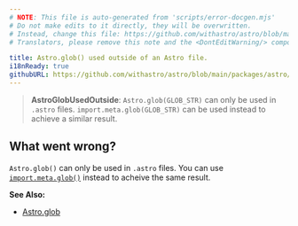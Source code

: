 ```yaml
---
# NOTE: This file is auto-generated from 'scripts/error-docgen.mjs'
# Do not make edits to it directly, they will be overwritten.
# Instead, change this file: https://github.com/withastro/astro/blob/main/packages/astro/src/core/errors/errors-data.ts
# Translators, please remove this note and the <DontEditWarning/> component.

title: Astro.glob() used outside of an Astro file.
i18nReady: true
githubURL: https://github.com/withastro/astro/blob/main/packages/astro/src/core/errors/errors-data.ts
---
```


<DontEditWarning />


> **AstroGlobUsedOutside**: `Astro.glob(GLOB_STR)` can only be used in `.astro` files. `import.meta.glob(GLOB_STR)` can be used instead to achieve a similar result.

## What went wrong?
`Astro.glob()` can only be used in `.astro` files. You can use [`import.meta.glob()`](https://vitejs.dev/guide/features.html#glob-import) instead to acheive the same result.

**See Also:**
-  [Astro.glob](/en/reference/api-reference/#astroglob)
